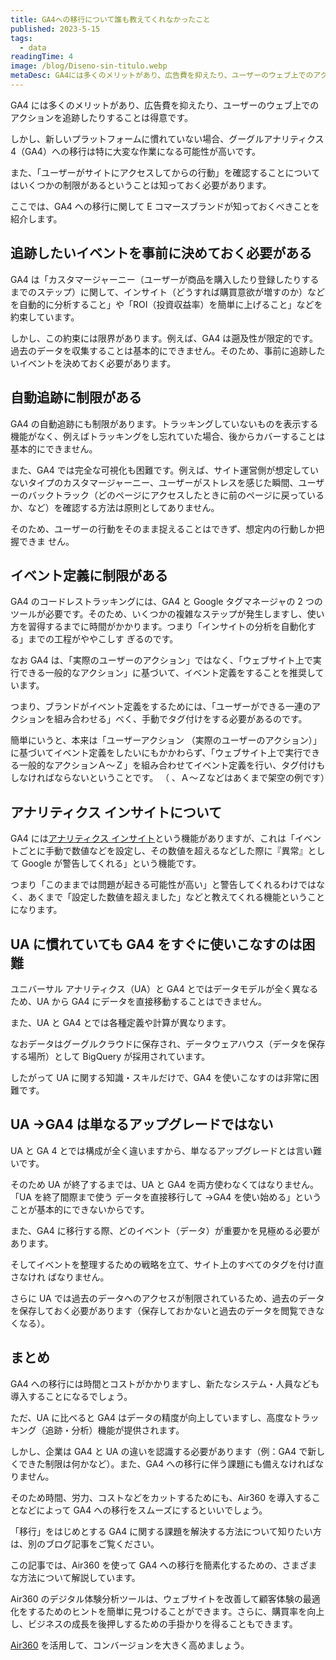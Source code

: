 ```yaml
---
title: GA4への移行について誰も教えてくれなかったこと
published: 2023-5-15
tags:
  - data
readingTime: 4
image: /blog/Diseno-sin-titulo.webp
metaDesc: GA4には多くのメリットがあり、広告費を抑えたり、ユーザーのウェブ上でのアクションを追跡したりすることは得意です。しかし、新しいプラットフォームに慣れていない場合、グーグルアナリティクス4（GA4）への移行は特に大変な作業になる可能性が高いです。
---
```


GA4 には多くのメリットがあり、広告費を抑えたり、ユーザーのウェブ上でのアクションを追跡したりすることは得意です。

しかし、新しいプラットフォームに慣れていない場合、グーグルアナリティクス 4（GA4）への移行は特に大変な作業になる可能性が高いです。

また、「ユーザーがサイトにアクセスしてからの行動」を確認することについてはいくつかの制限があるということは知っておく必要があります。

ここでは、GA4 への移行に関して E コマースブランドが知っておくべきことを紹介します。

## 追跡したいイベントを事前に決めておく必要がある

GA4 は「カスタマージャーニー（ユーザーが商品を購入したり登録したりするまでのステップ）に関して、インサイト（どうすれば購買意欲が増すのか）などを自動的に分析すること」や「ROI（投資収益率）を簡単に上げること」などを約束しています。

しかし、この約束には限界があります。例えば、GA4 は遡及性が限定的です。過去のデータを収集することは基本的にできません。そのため、事前に追跡したいイベントを決めておく必要があります。

## 自動追跡に制限がある

GA4 の自動追跡にも制限があります。トラッキングしていないものを表示する機能がなく、例えばトラッキングをし忘れていた場合、後からカバーすることは基本的にできません。

また、GA4 では完全な可視化も困難です。例えば、サイト運営側が想定していないタイプのカスタマージャーニー、ユーザーがストレスを感じた瞬間、ユーザーのバックトラック（どのページにアクセスしたときに前のページに戻っているか、など）を確認する方法は原則としてありません。

そのため、ユーザーの行動をそのまま捉えることはできず、想定内の行動しか把握できま
せん。

## イベント定義に制限がある

GA4 のコードレストラッキングには、GA4 と Google タグマネージャの 2 つのツールが必要です。そのため、いくつかの複雑なステップが発生しますし、使い方を習得するまでに時間がかかります。つまり「インサイトの分析を自動化する」までの工程がややこしす
ぎるのです。

なお GA4 は、「実際のユーザーのアクション」ではなく、「ウェブサイト上で実行できる一般的なアクション」に基づいて、イベント定義をすることを推奨しています。

つまり、ブランドがイベント定義をするためには、「ユーザーができる一連のアクションを組み合わせる」べく、手動でタグ付けをする必要があるのです。

簡単にいうと、本来は「ユーザーアクション （実際のユーザーのアクション）」に基づいてイベント定義をしたいにもかかわらず、「ウェブサイト上で実行できる一般的なアクションＡ～Ｚ」を組み合わせてイベント定義を行い、タグ付けもしなければならないということです。
（ 、Ａ～Ｚなどはあくまで架空の例です）

## アナリティクス インサイトについて

GA4 には[アナリティクス インサイト](https://support.google.com/analytics/answer/9443595?hl=ja)という機能がありますが、これは「イベントごとに手動で数値などを設定し、その数値を超えるなどした際に『異常』として Google が警告してくれる」という機能です。

つまり「このままでは問題が起きる可能性が高い」と警告してくれるわけではなく、あくまで「設定した数値を超えました」などと教えてくれる機能ということになります。

## UA に慣れていても GA4 をすぐに使いこなすのは困難

ユニバーサル アナリティクス（UA）と GA4 とではデータモデルが全く異なるため、UA から GA4 にデータを直接移動することはできません。

また、UA と GA4 とでは各種定義や計算が異なります。

なおデータはグーグルクラウドに保存され、データウェアハウス（データを保存する場所）として BigQuery が採用されています。

したがって UA に関する知識・スキルだけで、GA4 を使いこなすのは非常に困難です。

## UA →GA4 は単なるアップグレードではない

UA と GA 4 とでは構成が全く違いますから、単なるアップグレードとは言い難いです。

そのため UA が終了するまでは、UA と GA4 を両方使わなくてはなりません。「UA を終了間際まで使う データを直接移行して →GA4 を使い始める」ということが基本的にできないからです。

また、GA4 に移行する際、どのイベント（データ）が重要かを見極める必要があります。

そしてイベントを整理するための戦略を立て、サイト上のすべてのタグを付け直さなけれ
ばなりません。

さらに UA では過去のデータへのアクセスが制限されているため、過去のデータを保存しておく必要があります（保存しておかないと過去のデータを閲覧できなくなる）。

## まとめ

GA4 への移行には時間とコストがかかりますし、新たなシステム・人員なども導入することになるでしょう。

ただ、UA に比べると GA4 はデータの精度が向上していますし、高度なトラッキング（追跡・分析）機能が提供されます。

しかし、企業は GA4 と UA の違いを認識する必要があります（例：GA4 で新しくできた制限は何かなど）。また、GA4 への移行に伴う課題にも備えなければなりません。

そのため時間、労力、コストなどをカットするためにも、Air360 を導入することなどによって GA4 への移行をスムーズにするといいでしょう。

「移行」をはじめとする GA4 に関する課題を解決する方法について知りたい方は、別のブログ記事をご覧ください。

<BlogInnerCard title='GA4 とは？GA4 への移行に伴う 7 つの課題とそれを避ける方法' src='/blog/migrate-GA4.jpeg' slug='/blog/migrating-to-googles-ga4-7-headaches-and-how-to-avoid-them/' />

この記事では、Air360 を使って GA4 への移行を簡素化するための、さまざまな方法について解説しています。

Air360 のデジタル体験分析ツールは、ウェブサイトを改善して顧客体験の最適化をするためのヒントを簡単に見つけることができます。さらに、購買率を向上し、ビジネスの成長を後押しするための手掛かりを得ることもできます。

[Air360](/ja/request-demo/) を活用して、コンバージョンを大きく高めましょう。
